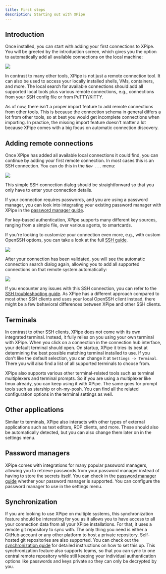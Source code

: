 ```yaml
---
title: First steps
description: Starting out with XPipe
---
```


## Introduction

Once installed, you can start with adding your first connections to XPipe. You will be greeted by the introduction screen, which gives you the option to automatically add all available connections on the local machine:

![](/images/intro.png)

In contrast to many other tools, XPipe is not just a remote connection tool. It can also be used to access your locally installed shells, VMs, containers, and more. The local search for available connections should add all supported local tools plus various remote connections, e.g., connections from your SSH config file or from PuTTY/KiTTY.

As of now, there isn't a proper import feature to add remote connections from other tools. This is because the connection schema in general differs a lot from other tools, so at best you would get incomplete connections when importing. In practice, the missing import feature doesn't matter a lot because XPipe comes with a big focus on automatic connection discovery.

## Adding remote connections

Once XPipe has added all available local connections it could find, you can continue by adding your first remote connection. In most cases this is an SSH connection. You can do this in the `New ...` menu:

![](/images/add-menu.png)

This simple SSH connection dialog should be straightforward so that you only have to enter your connection details.

If your connection requires passwords, and you are using a password manager, you can look into integrating your existing password manager with XPipe in the [password manager guide](/guide/password-manager).

For key-based authentication, XPipe supports many different key sources, ranging from a simple file, over various agents, to smartcards.

If you're looking to customize your connection even more, e.g., with custom OpenSSH options, you can take a look at the full [SSH guide](guide/ssh).

![](/images/intro-ssh.png)

After your connection has been validated, you will see the automatic connection search dialog again, allowing you to add all supported connections on that remote system automatically:

![](/images/connection-search-dialog.png)

If you encounter any issues with this SSH connection, you can refer to the [SSH troubleshooting guide](guide/ssh#troubleshooting). As XPipe has a different approach compared to most other SSH clients and uses your local OpenSSH client instead, there might be a few behavioral differences between XPipe and other SSH clients.

## Terminals

In contrast to other SSH clients, XPipe does not come with its own integrated terminal. Instead, it fully relies on you using your own terminal with XPipe. When you click on a connection in the connection hub interface, your default terminal should open. On startup, XPipe it tries its best at determining the best possible matching terminal installed to use. If you don't like the default selection, you can change it at `Settings -> Terminal`. There you will also find a list of all supported terminals to choose from.

XPipe also supports various other terminal-related tools such as terminal multiplexers and terminal prompts. So if you are using a multiplexer like tmux already, you can keep using it with XPipe. The same goes for prompt tools such as starship or oh-my-posh. You can find all the related configuration options in the terminal settings as well.

## Other applications

Similar to terminals, XPipe also interacts with other types of external applications such as text editors, RDP clients, and more. These should also be automatically detected, but you can also change them later on in the settings menu.

## Password managers

XPipe comes with integrations for many popular password managers, allowing you to retrieve passwords from your password manager instead of having to store the secrets itself. You can check in the [password manager guide](/guide/password-manager) whether your password manager is supported. You can configure the password manager to use in the settings menu.

## Synchronization

If you are looking to use XPipe on multiple systems, this synchronization feature should be interesting for you as it allows you to have access to all your connection data from all your XPipe installations. For that, it uses a remote git repository to sync with. The only thing you need is either a GitHub account or any other platform to host a private repository. Self-hosted git repositories are also supported. You can check out the [synchronization guide](/guide/sync) for detailed instructions on how to set this up. This synchronization feature also supports teams, so that you can sync to one central remote repository while still keeping your individual authentication options like passwords and keys private so they can only be decrypted by you.




